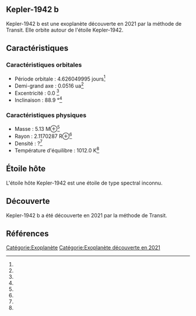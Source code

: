 == Kepler-1942 b ==

{{Infobox Exoplanète
| nom = Kepler-1942 b
| image = 
| légende = 
| étoile = Kepler-1942
| constellation = 
| ascension_droite = 
| déclinaison = 
| distance = ?
| type_spectral = ?
| masse = 5.13 M⊕<ref></ref>
| rayon = 2.1170287 R⊕<ref></ref>
| densité = ?<ref></ref>
| gravité = ?<ref></ref>
| température = 1012.0 K<ref></ref>
| période = 4.626049995 j<ref></ref>
| demi_grand_axe = 0.0516 ua<ref></ref>
| excentricité = 0.0 <ref></ref>
| inclinaison = 88.9 °<ref></ref>
| méthode_découverte = Transit
| date_découverte = 2021
| statut = Confirmée
}}

Kepler-1942 b est une exoplanète découverte en 2021 par la méthode de Transit. Elle orbite autour de l'étoile Kepler-1942.

== Caractéristiques ==

=== Caractéristiques orbitales ===
* Période orbitale : 4.626049995 jours<ref></ref>
* Demi-grand axe : 0.0516 ua<ref></ref>
* Excentricité : 0.0 <ref></ref>
* Inclinaison : 88.9 °<ref></ref>

=== Caractéristiques physiques ===
* Masse : 5.13 M⊕<ref></ref>
* Rayon : 2.1170287 R⊕<ref></ref>
* Densité : ?<ref></ref>
* Température d'équilibre : 1012.0 K<ref></ref>

== Étoile hôte ==

{{Infobox Étoile
| nom = Kepler-1942
| image = 
| légende = 
| constellation = 
| ascension_droite = 
| déclinaison = 
| distance = ?
| type_spectral = ?
| magnitude_absolue = 
| magnitude_apparente = 
| masse = ?<ref></ref>
| rayon = ?<ref></ref>
| température = ?<ref></ref>
| métallicité = ?<ref></ref>
| âge = ?<ref></ref>
}}

L'étoile hôte Kepler-1942 est une étoile de type spectral inconnu.

== Découverte ==

Kepler-1942 b a été découverte en 2021 par la méthode de Transit.

== Références ==
<references />

[[Catégorie:Exoplanète]]
[[Catégorie:Exoplanète découverte en 2021]]
